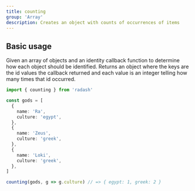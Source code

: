 ```yaml
---
title: counting
group: 'Array'
description: Creates an object with counts of occurrences of items
---
```


## Basic usage

Given an array of objects and an identity callback function to determine
how each object should be identified. Returns an object where the keys
are the id values the callback returned and each value is an integer
telling how many times that id occurred.

```ts
import { counting } from 'radash'

const gods = [
  {
    name: 'Ra',
    culture: 'egypt',
  },
  {
    name: 'Zeus',
    culture: 'greek',
  },
  {
    name: 'Loki',
    culture: 'greek',
  },
]

counting(gods, g => g.culture) // => { egypt: 1, greek: 2 }
```

